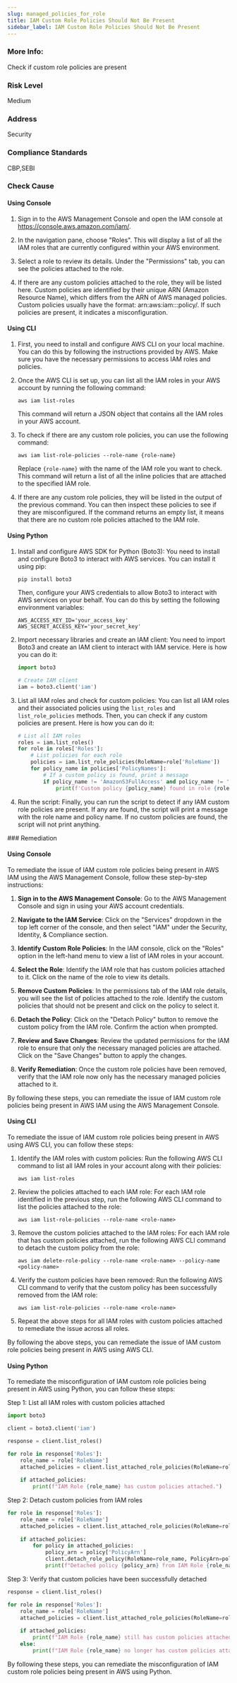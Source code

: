 ```yaml
---
slug: managed_policies_for_role
title: IAM Custom Role Policies Should Not Be Present
sidebar_label: IAM Custom Role Policies Should Not Be Present
---
```


### More Info:

Check if custom role policies are present

### Risk Level

Medium

### Address

Security

### Compliance Standards

CBP,SEBI



<Tabs><Tab title='Cause'>
### Check Cause

#### Using Console

1. Sign in to the AWS Management Console and open the IAM console at https://console.aws.amazon.com/iam/.

2. In the navigation pane, choose "Roles". This will display a list of all the IAM roles that are currently configured within your AWS environment.

3. Select a role to review its details. Under the "Permissions" tab, you can see the policies attached to the role. 

4. If there are any custom policies attached to the role, they will be listed here. Custom policies are identified by their unique ARN (Amazon Resource Name), which differs from the ARN of AWS managed policies. Custom policies usually have the format: arn:aws:iam::<account-id>:policy/<policy-name>. If such policies are present, it indicates a misconfiguration.

#### Using CLI

1. First, you need to install and configure AWS CLI on your local machine. You can do this by following the instructions provided by AWS. Make sure you have the necessary permissions to access IAM roles and policies.

2. Once the AWS CLI is set up, you can list all the IAM roles in your AWS account by running the following command:

   ```
   aws iam list-roles
   ```

   This command will return a JSON object that contains all the IAM roles in your AWS account.

3. To check if there are any custom role policies, you can use the following command:

   ```
   aws iam list-role-policies --role-name {role-name}
   ```

   Replace `{role-name}` with the name of the IAM role you want to check. This command will return a list of all the inline policies that are attached to the specified IAM role.

4. If there are any custom role policies, they will be listed in the output of the previous command. You can then inspect these policies to see if they are misconfigured. If the command returns an empty list, it means that there are no custom role policies attached to the IAM role.

#### Using Python

1. Install and configure AWS SDK for Python (Boto3):
   You need to install and configure Boto3 to interact with AWS services. You can install it using pip:
   ```
   pip install boto3
   ```
   Then, configure your AWS credentials to allow Boto3 to interact with AWS services on your behalf. You can do this by setting the following environment variables:
   ```
   AWS_ACCESS_KEY_ID='your_access_key'
   AWS_SECRET_ACCESS_KEY='your_secret_key'
   ```

2. Import necessary libraries and create an IAM client:
   You need to import Boto3 and create an IAM client to interact with IAM service. Here is how you can do it:
   ```python
   import boto3

   # Create IAM client
   iam = boto3.client('iam')
   ```

3. List all IAM roles and check for custom policies:
   You can list all IAM roles and their associated policies using the `list_roles` and `list_role_policies` methods. Then, you can check if any custom policies are present. Here is how you can do it:
   ```python
   # List all IAM roles
   roles = iam.list_roles()
   for role in roles['Roles']:
       # List policies for each role
       policies = iam.list_role_policies(RoleName=role['RoleName'])
       for policy_name in policies['PolicyNames']:
           # If a custom policy is found, print a message
           if policy_name != 'AmazonS3FullAccess' and policy_name != 'AmazonDynamoDBFullAccess' and policy_name != 'AmazonEC2FullAccess':
               print(f'Custom policy {policy_name} found in role {role["RoleName"]}')
   ```

4. Run the script:
   Finally, you can run the script to detect if any IAM custom role policies are present. If any are found, the script will print a message with the role name and policy name. If no custom policies are found, the script will not print anything.

</Tab>


<Tab title='Remediation'>
### Remediation

#### Using Console

To remediate the issue of IAM custom role policies being present in AWS IAM using the AWS Management Console, follow these step-by-step instructions:

1. **Sign in to the AWS Management Console**: Go to the AWS Management Console and sign in using your AWS account credentials.

2. **Navigate to the IAM Service**: Click on the "Services" dropdown in the top left corner of the console, and then select "IAM" under the Security, Identity, & Compliance section.

3. **Identify Custom Role Policies**: In the IAM console, click on the "Roles" option in the left-hand menu to view a list of IAM roles in your account.

4. **Select the Role**: Identify the IAM role that has custom policies attached to it. Click on the name of the role to view its details.

5. **Remove Custom Policies**: In the permissions tab of the IAM role details, you will see the list of policies attached to the role. Identify the custom policies that should not be present and click on the policy to select it.

6. **Detach the Policy**: Click on the "Detach Policy" button to remove the custom policy from the IAM role. Confirm the action when prompted.

7. **Review and Save Changes**: Review the updated permissions for the IAM role to ensure that only the necessary managed policies are attached. Click on the "Save Changes" button to apply the changes.

8. **Verify Remediation**: Once the custom role policies have been removed, verify that the IAM role now only has the necessary managed policies attached to it.

By following these steps, you can remediate the issue of IAM custom role policies being present in AWS IAM using the AWS Management Console.

#### Using CLI

To remediate the issue of IAM custom role policies being present in AWS using AWS CLI, you can follow these steps:

1. Identify the IAM roles with custom policies:
   Run the following AWS CLI command to list all IAM roles in your account along with their policies:
   ```
   aws iam list-roles
   ```

2. Review the policies attached to each IAM role:
   For each IAM role identified in the previous step, run the following AWS CLI command to list the policies attached to the role:
   ```
   aws iam list-role-policies --role-name <role-name>
   ```

3. Remove the custom policies attached to the IAM roles:
   For each IAM role that has custom policies attached, run the following AWS CLI command to detach the custom policy from the role:
   ```
   aws iam delete-role-policy --role-name <role-name> --policy-name <policy-name>
   ```

4. Verify the custom policies have been removed:
   Run the following AWS CLI command to verify that the custom policy has been successfully removed from the IAM role:
   ```
   aws iam list-role-policies --role-name <role-name>
   ```

5. Repeat the above steps for all IAM roles with custom policies attached to remediate the issue across all roles.

By following the above steps, you can remediate the issue of IAM custom role policies being present in AWS using AWS CLI.

#### Using Python

To remediate the misconfiguration of IAM custom role policies being present in AWS using Python, you can follow these steps:

Step 1: List all IAM roles with custom policies attached
```python
import boto3

client = boto3.client('iam')

response = client.list_roles()

for role in response['Roles']:
    role_name = role['RoleName']
    attached_policies = client.list_attached_role_policies(RoleName=role_name)['AttachedPolicies']
    
    if attached_policies:
        print(f"IAM Role {role_name} has custom policies attached.")
```

Step 2: Detach custom policies from IAM roles
```python
for role in response['Roles']:
    role_name = role['RoleName']
    attached_policies = client.list_attached_role_policies(RoleName=role_name)['AttachedPolicies']
    
    if attached_policies:
        for policy in attached_policies:
            policy_arn = policy['PolicyArn']
            client.detach_role_policy(RoleName=role_name, PolicyArn=policy_arn)
            print(f"Detached policy {policy_arn} from IAM Role {role_name}")
```

Step 3: Verify that custom policies have been successfully detached
```python
response = client.list_roles()

for role in response['Roles']:
    role_name = role['RoleName']
    attached_policies = client.list_attached_role_policies(RoleName=role_name)['AttachedPolicies']
    
    if attached_policies:
        print(f"IAM Role {role_name} still has custom policies attached.")
    else:
        print(f"IAM Role {role_name} no longer has custom policies attached.")
```

By following these steps, you can remediate the misconfiguration of IAM custom role policies being present in AWS using Python.



</Tab>
</Tabs>